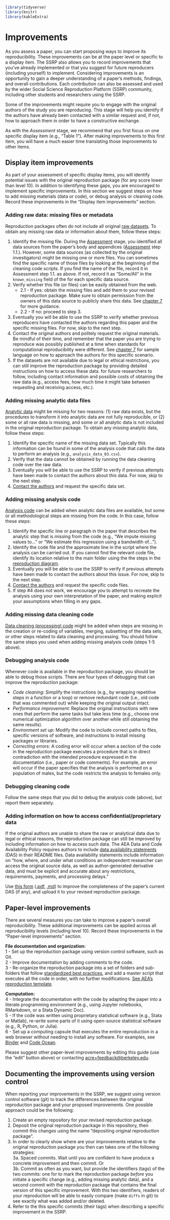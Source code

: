 ```r
library(tidyverse)
library(knitr)
library(kableExtra)
```
# Improvements   

As you assess a paper, you can start proposing ways to improve its reproducibility. These improvements can be at the paper level or specific to a display item. The SSRP also allows you to record improvements that you've already implemented or that you suggest for future reproducers (including yourself) to implement. Considering improvements is an opportunity to gain a deeper understanding of a paper's methods, findings, and overall contributions. Each contribution can also be assessed and used by the wider Social Science Reproduction Platform (SSRP) community, including other students and researchers using the SSRP.

Some of the improvements might require you to engage with the original authors of the study you are reproducing. This stage will help you identify if the authors have already been contacted with a similar request and, if not, how to approach them in order to have a constructive exchange.  

As with the *Assessment* stage, we recommend that you first focus on one specific display item (e.g., “Table 1”). After making improvements to this first item, you will have a much easier time translating those improvements to other items.   

## Display item improvements {#di-imp}

As part of your assessment of specific display items, you will identify potential issues with the original reproduction package (for any score lower than level 10). In addition to identifying these gaps, you are encouraged to implement specific improvements. In this section we suggest steps on how to add missing materials (data or code), or debug analysis or cleaning code. Record these improvements in the "Display item improvements" section.

### Adding raw data: missing files or metadata {#rd}

Reproduction packages often do not include all original [raw datasets](#describe-inputs). To obtain any missing raw data or information about them, follow these steps:

1. Identify the missing file. During the [Assessment](#assessment) stage, you identified all data sources from the paper's body and appendices ([Assessment](https://www.socialsciencereproduction.org/reproductions/6f421270-24a1-4540-af26-a91a3eb76d1d/assessment?step=0) step 1.1.). However, some data sources (as collected by the original investigators) might be missing one or more files. You can sometimes find the specific name of those files by looking at the beginning of the cleaning code scripts. If you find the name of the file, record it in Assessment step 1.1. as above. If not, record it as “Some/All" in the `known_missing` field of the for each specific data source.      
2. Verify whether this file (or files) can be easily obtained from the web.   
      - 2.1 - If yes: obtain the missing files and add them to your revised reproduction package. Make sure to obtain permission from the owners of this data source to publicly share this data. See [chapter 7](https://bitss.github.io/ACRE/guidance-for-a-constructive-exchange-between-reproducers-and-original-authors.html) for more guidance.   
      - 2.2 - If no: proceed to step 3.   
3. Eventually you will be able to use the SSRP to verify whether previous reproducers have contacted the authors regarding this paper and the specific missing files. For now, skip to the next step. 
4. Contact the original authors and politely request the original materials. Be mindful of their time, and remember that the paper you are trying to reproduce was possibly published at a time when standards for computational reproducibility were different. See [chapter 7](https://bitss.github.io/ACRE/guidance-for-a-constructive-exchange-between-reproducers-and-original-authors.html) for sample language on how to approach the authors for this specific scenario.  
5. If the datasets are not available due to legal or ethical restrictions, you can still improve the reproduction package by providing detailed instructions on how to access these data. for future researchers to follow, including contact information and possible costs of obtaining the raw data (e.g., access fees, how much time it might take between requesting and receiving access, etc.).

### Adding missing analytic data files {#ad}

[Analytic data](#describe-inputs) might be missing for two reasons: (1) raw data exists, but the procedures to transform it into analytic data are not fully reproducible, or (2) some or all raw data is missing, and some or all analytic data is not included in the original reproduction package. To obtain any missing analytic data, follow these steps:

1. Identify the specific name of the missing data set. Typically this information can be found in some of the analysis code that calls the data to perform an analysis (e.g., `analysis_data_03.csv`).   
2. Verify that the data cannot be obtained by running the data cleaning code over the raw data.    
3. Eventually you will be able to use the SSRP to verify if previous attempts have been made to contact the authors about this data. For now, skip to the next step.    
4. [Contact the authors](#tips-for-communication) and request the specific data set.

### Adding missing analysis code {#ac}
[Analysis code](#describe-inputs) can be added when analytic data files are available, but some or all methodological steps are missing from the code. In this case, follow these steps:  

1. Identify the specific line or paragraph in the paper that describes the analytic step that is missing from the code (e.g., “We impute missing values to...” or “We estimate this regression using a bandwidth of...”).  
2. Identify the code file and the approximate line in the script where the analysis can be carried out. If you cannot find the relevant code file, identify its location relative to the main folder using the the steps in the [reproduction diagram](#diagram).   
3. Eventually you will be able to use the SSRP to verify if previous attempts have been made to contact the authors about this issue. For now, skip to the next step.
4. [Contact the authors](#tips-for-communication) and request the specific code files.     
5. If step #4 does not work, we encourage you to attempt to recreate the analysis using your own interpretation of the paper, and making explicit your assumptions when filling in any gaps.   

### Adding missing data cleaning code {#cc}  

[Data cleaning (processing) code](#describe-inputs) might be added when steps are missing in the creation or re-coding of variables, merging, subsetting of the data sets, or other steps related to data cleaning and processing. You should follow the same steps you used when adding missing analysis code (steps 1-5 above).  

### Debugging analysis code  {#dac}

Whenever code is available in the reproduction package, you should be able to debug those scripts. There are four types of debugging that can improve the reproduction package:  

- *Code cleaning:* Simplify the instructions (e.g., by wrapping repetitive steps in a function or a loop) or remove redundant code (i.e., old code that was commented out) while keeping the original output intact.  
- *Performance improvement:* Replace the original instructions with new ones that perform the same tasks but take less time (e.g., choose one numerical optimization algorithm over another while still obtaining the same results).    
- *Environment set up:* Modify the code to include correct paths to files, specific versions of software, and instructions to install missing packages or libraries.    
- *Correcting errors:* A coding error will occur when a section of the code in the reproduction package executes a procedure that is in direct contradiction with the intended procedure expressed in the documentation (i.e., paper or code comments). For example, an error will occur if the paper specifies that the analysis is performed on a population of males, but the code restricts the analysis to females only. 
<!--FUTURE FEATURE:

Please follow the ACRE procedure to report coding errors.  
-->

### Debugging cleaning code 

Follow the same steps that you did to debug the analysis code (above), but report them separately.  

<!--
### Reporting results    

Track all the different types of improvements you make and record in [this standardized spreadsheet](https://docs.google.com/spreadsheets/d/1LUIdVFH0OfR70C7z07TYeE-uWzKI_JIeWUMaYhqEKK0/edit#gid=0&range=A3) with the following structure:   

```r
improvements <- data.frame(output_name = c("table 1", "table 1", "table 1", "figure 1", "figure 1", "inline 1", "..."),
                           imprv = c("+AD", "+RD", "DCC", "+CC", "DAC", "DAC", "..."),
                           description_of_added_files = c("ADD EXAMPLES", "ADD EXAMPLES", "ADD EXAMPLES", "", "", "", "..."),
                           lvl= c("5", "5", "5", "6", "6", "8", "..."))

improvements %>%
    knitr::kable(caption = "Level-specific quality improvements: add data/code, debug code")
```

-->

### Adding information on how to access confidential/proprietary data

If the original authors are unable to share the raw or analytical data due to legal or ethical reasons, the reproduction package can still be improved by including information on how to access such data. The AEA Data and Code Availability Policy requires authors to include [data availability statements](https://www.aeaweb.org/journals/data/data-code-policy#statement) (DAS) in their README files. Data availability statements include information on "how, where, and under what conditions an independent researcher can access the original source data, as well as author-generated derivative data, and must be explicit and accurate about any restrictions, requirements, payments, and processing delays."

Use [this form](sample-DAS.html) ([.pdf](sample-DAS.pdf), [.md](https://github.com/BITSS/ACRE/blob/master/sample-DAS.md)) to improve the completeness of the paper's current DAS (if any), and upload it to your revised reproduction package.


##  Paper-level improvements {#paper-level}

<!-- future task: provide more guidance on each of the items below -->

There are several measures you can take to improve a paper's overall reproducibility. These additional improvements can be applied across all reproducibility levels (including level 10). Record these improvements in the "Paper-level improvements" section.  

**File documentation and organization: **  
1 - Set up the reproduction package using version control software, such as Git.  
2 - Improve documentation by adding comments to the code.  
3 - Re-organize the reproduction package into a set of folders and sub-folders that follow [standardized best practices](https://www.projecttier.org/tier-protocol/specifications/#overview-of-the-documentation), and add a master script that executes all the code in order, with no further modifications. [See AEA's reproduction template](https://github.com/AEADataEditor/replication-template).    

**Computation:**   
4 - Integrate the documentation with the code by adapting the paper into a literate programming environment (e.g., using Jupyter notebooks, RMarkdown, or a Stata Dynamic Doc).  
5 - If the code was written using proprietary statistical software (e.g., Stata or Matlab), re-write some parts of it using open-source statistical software (e.g., R, Python, or Julia).  
6 - Set up a computing capsule that executes the entire reproduction in a web browser without needing to install any software. For examples, see [Binder](https://mybinder.org/) and [Code Ocean](https://codeocean.com/).  

Please suggest other paper-level improvements by editing this guide (use the "edit" button above) or contacting <acre+feedback@berkeley.edu>.


## Documenting the improvements using version control {#doc-impr} 

When reporting your improvements in the SSRP, we suggest using version control software (git) to track the differences between the original reproduction package and your proposed improvements. One possible approach could be the following:

 1. Create an empty repository for your revised reproduction package. 
 2. Deposit the original reproduction package in this repository, then commit this changes using the name "depositing original reproduction package".    
 3. In order to clearly show where are your improvements relative to the original reproduction package you then can takes one of the following strategies:  
 3a. Spaced commits. Wait until you are confident to have produce a concrete improvement and then commit. Or  
 3b. Commit as often as you want, but provide the identifiers (tags) of the two commits: one for to mark the reproduction package *before* you initiate a specific change (e.g., adding missing analytic data), and a second commit with the reproduction package that contains the final version of this specific improvement. With this two identifiers, readers of your reproduction will be able to easily compare (make `diffs` in git) to see exactly what was added and/or deleted.   
 4. Refer to the this specific commits (their tags) when describing a specific improvement in the SSRP.    
 
 
